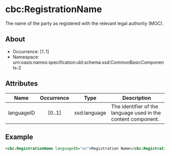 
# cbc:RegistrationName

The name of the party as registered with the relevant legal authority (MOC).

## About

- Occurrence: [1..1]
- Namespace: urn:oasis:names:specification:ubl:schema:xsd:CommonBasicComponents-2

## Attributes

| Name             | Occurrence | Type               | Description                                    |
|------------------|:----------:|--------------------|------------------------------------------------|
| languageID       |   [0..1]   | xsd:language       | The identifier of the language used in the content component. |

## Example

```xml
<cbc:RegistrationName languageID="en">Registration Name</cbc:RegistrationName>
